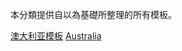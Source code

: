 {{template category|type=navbox|description=本分類包含有關[[澳大利亚|澳大利亚]]的導航模板。}}

本分類提供自以{{tl|Australia topic}}為基礎所整理的所有模板。

[[Category:澳大利亚模板|]]
[[Category:各国导航模板|Australia]]